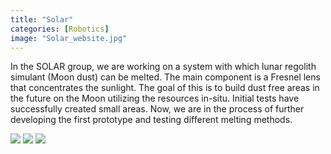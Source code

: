 ---
title: "Solar"
categories: [Robotics]
image: "Solar_website.jpg"
---


In the SOLAR group, we are working on a system with which lunar regolith simulant (Moon dust) can be melted. The main component is a Fresnel lens that concentrates the sunlight. 
The goal of this is to build dust free areas in the future on the Moon utilizing the resources in-situ.
Initial tests have successfully created small areas. Now, we are in the process of further developing the first prototype and testing different melting methods.


<div class="slideshow">
  <!-- put all images here that should be available in the slideshow -->
  <img src="Solar_website.jpg" >
  <img src="Solar_website_2.jpg" >
  <img src="Solar_website_3.jpg" >
</div>
<br/>